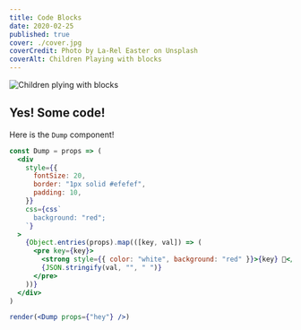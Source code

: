 ```yaml
---
title: Code Blocks
date: 2020-02-25
published: true
cover: ./cover.jpg
coverCredit: Photo by La-Rel Easter on Unsplash
coverAlt: Children Playing with blocks
---
```


![Children plying with blocks](./cover.jpg)

## Yes! Some code!

Here is the `Dump` component!

```jsx
const Dump = props => (
  <div
    style={{
      fontSize: 20,
      border: "1px solid #efefef",
      padding: 10,
    }}
    css={css`
      background: "red";
    `}
  >
    {Object.entries(props).map(([key, val]) => (
      <pre key={key}>
        <strong style={{ color: "white", background: "red" }}>{key} 💩</strong>
        {JSON.stringify(val, "", " ")}
      </pre>
    ))}
  </div>
)

render(<Dump props={"hey"} />)
```
